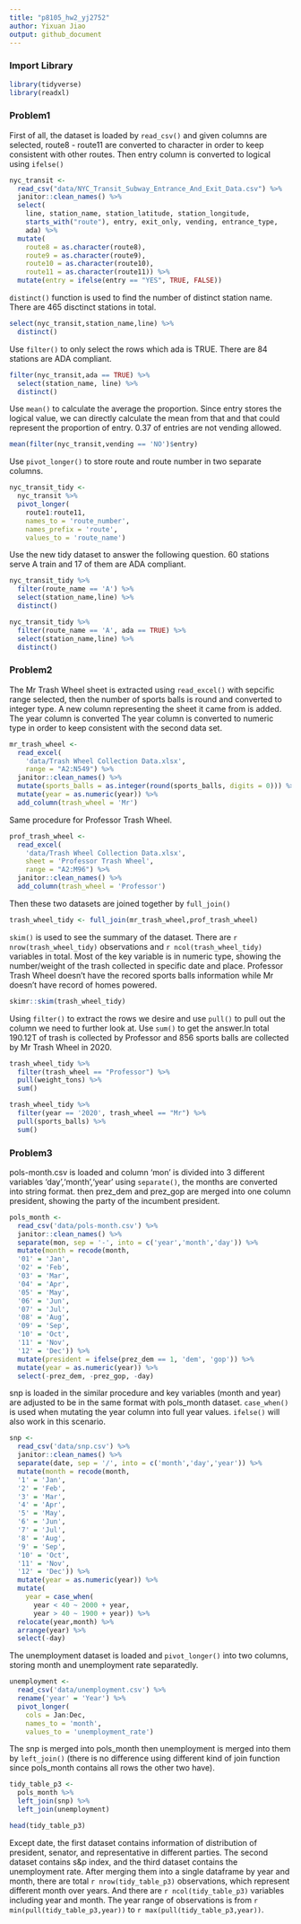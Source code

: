 ```yaml
---
title: "p8105_hw2_yj2752"
author: Yixuan Jiao
output: github_document
---
```


### Import Library

```r
library(tidyverse)
library(readxl)
```


### Problem1
First of all, the dataset is loaded by `read_csv()` and given columns are selected, route8 - route11 are converted to character in order to keep consistent with other routes. Then entry column is converted to logical using `ifelse()`
```r
nyc_transit <-
  read_csv("data/NYC_Transit_Subway_Entrance_And_Exit_Data.csv") %>%
  janitor::clean_names() %>%
  select(
    line, station_name, station_latitude, station_longitude, 
    starts_with("route"), entry, exit_only, vending, entrance_type, 
    ada) %>% 
  mutate(
    route8 = as.character(route8),
    route9 = as.character(route9),
    route10 = as.character(route10),
    route11 = as.character(route11)) %>%
  mutate(entry = ifelse(entry == "YES", TRUE, FALSE))
```
`distinct()` function is used to find the number of distinct station name. There are 465 disctinct stations in total.
```r
select(nyc_transit,station_name,line) %>%
  distinct()
```
Use `filter()` to only select the rows which ada is TRUE. There are 84 stations are ADA compliant.
```r
filter(nyc_transit,ada == TRUE) %>% 
  select(station_name, line) %>% 
  distinct()
```
Use `mean()` to calculate the average the proportion. Since entry stores the logical value, we can directly calculate the mean from that and that could represent the proportion of entry. 0.37 of entries are not vending allowed.
```r
mean(filter(nyc_transit,vending == 'NO')$entry)
```
Use `pivot_longer()` to store route and route number in two separate columns.
```r
nyc_transit_tidy <-
  nyc_transit %>%
  pivot_longer(
    route1:route11,
    names_to = 'route_number',
    names_prefix = 'route',
    values_to = 'route_name')
```
Use the new tidy dataset to answer the following question. 60 stations serve A train and 17 of them are ADA compliant.
```r
nyc_transit_tidy %>%
  filter(route_name == 'A') %>%
  select(station_name,line) %>%
  distinct()

nyc_transit_tidy %>%
  filter(route_name == 'A', ada == TRUE) %>%
  select(station_name,line) %>%
  distinct()
```

### Problem2
The Mr Trash Wheel sheet is extracted using `read_excel()` with sepcific range selected, then the number of sports balls is round and converted to integer type. A new column representing the sheet it came from is added. The year column is converted The year column is converted to numeric type in order to keep consistent with the second data set.
```r
mr_trash_wheel <- 
  read_excel(
    'data/Trash Wheel Collection Data.xlsx',
    range = "A2:N549") %>%
  janitor::clean_names() %>%
  mutate(sports_balls = as.integer(round(sports_balls, digits = 0))) %>%
  mutate(year = as.numeric(year)) %>%
  add_column(trash_wheel = 'Mr')
```
Same procedure for Professor Trash Wheel.
```r
prof_trash_wheel <-
  read_excel(
    'data/Trash Wheel Collection Data.xlsx',
    sheet = 'Professor Trash Wheel',
    range = "A2:M96") %>%
  janitor::clean_names() %>%
  add_column(trash_wheel = 'Professor')
```
Then these two datasets are joined together by `full_join()`
```r
trash_wheel_tidy <- full_join(mr_trash_wheel,prof_trash_wheel)
```
`skim()` is used to see the summary of the dataset. There are `r nrow(trash_wheel_tidy)` observations and `r ncol(trash_wheel_tidy)` variables in total. Most of the key variable is in numeric type, showing the number/weight of the trash collected in specific date and place. Professor Trash Wheel doesn't have the recored sports balls information while Mr doesn't have record of homes powered. 
```r
skimr::skim(trash_wheel_tidy)
```
Using `filter()` to extract the rows we desire and use `pull()` to pull out the column we need to further look at. Use `sum()` to get the answer.In total 190.12T of trash is collected by Professor and 856 sports balls are collected by Mr Trash Wheel in 2020.
```r
trash_wheel_tidy %>%
  filter(trash_wheel == "Professor") %>%
  pull(weight_tons) %>%
  sum()

trash_wheel_tidy %>%
  filter(year == '2020', trash_wheel == "Mr") %>%
  pull(sports_balls) %>%
  sum()
```

### Problem3
pols-month.csv is loaded and column 'mon' is divided into 3 different variables 'day','month','year' using `separate()`, the months are converted into string format. then prez_dem and prez_gop are merged into one column president, showing the party of the incumbent president.
```r
pols_month <- 
  read_csv('data/pols-month.csv') %>%
  janitor::clean_names() %>%
  separate(mon, sep = '-', into = c('year','month','day')) %>%
  mutate(month = recode(month, 
  '01' = 'Jan', 
  '02' = 'Feb', 
  '03' = 'Mar', 
  '04' = 'Apr', 
  '05' = 'May',
  '06' = 'Jun',
  '07' = 'Jul',
  '08' = 'Aug',
  '09' = 'Sep',
  '10' = 'Oct',
  '11' = 'Nov',
  '12' = 'Dec')) %>%
  mutate(president = ifelse(prez_dem == 1, 'dem', 'gop')) %>%
  mutate(year = as.numeric(year)) %>%
  select(-prez_dem, -prez_gop, -day)
```
snp is loaded in the similar procedure and key variables (month and year) are adjusted to be in the same format with pols_month dataset. `case_when()` is used when mutating the year column into full year values. `ifelse()` will also work in this scenario. 
```r
snp <- 
  read_csv('data/snp.csv') %>%
  janitor::clean_names() %>%
  separate(date, sep = '/', into = c('month','day','year')) %>%
  mutate(month = recode(month, 
  '1' = 'Jan', 
  '2' = 'Feb', 
  '3' = 'Mar', 
  '4' = 'Apr', 
  '5' = 'May',
  '6' = 'Jun',
  '7' = 'Jul',
  '8' = 'Aug',
  '9' = 'Sep',
  '10' = 'Oct',
  '11' = 'Nov',
  '12' = 'Dec')) %>%
  mutate(year = as.numeric(year)) %>%
  mutate(
    year = case_when(
      year < 40 ~ 2000 + year,
      year > 40 ~ 1900 + year)) %>%
  relocate(year,month) %>%
  arrange(year) %>%
  select(-day)
```
The unemployment dataset is loaded and `pivot_longer()` into two columns, storing month and unemployment rate separatedly. 
```r
unemployment <- 
  read_csv('data/unemployment.csv') %>%
  rename('year' = 'Year') %>%
  pivot_longer(
    cols = Jan:Dec,
    names_to = 'month',
    values_to = 'unemployment_rate')
```
The snp is merged into pols_month then unemployment is merged into them by `left_join()` (there is no difference using different kind of join function since pols_month contains all rows the other two have).
```r
tidy_table_p3 <- 
  pols_month %>%
  left_join(snp) %>%
  left_join(unemployment)

head(tidy_table_p3)
```
Except date, the first dataset contains information of distribution of president, senator, and representative in different parties. The second dataset contains s&p index, and the third dataset contains the unemployment rate. After merging them into a single dataframe by year and month, there are total `r nrow(tidy_table_p3)` observations, which represent different month over years. And there are `r ncol(tidy_table_p3)` variables including year and month. The year range of observations is from `r min(pull(tidy_table_p3,year))` to `r max(pull(tidy_table_p3,year))`.
